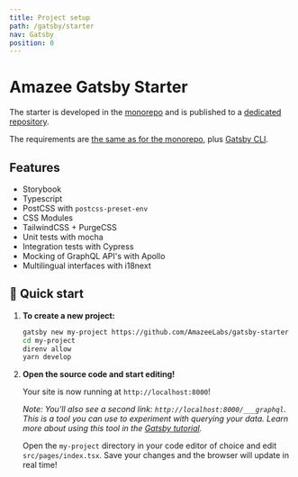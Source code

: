 ```yaml
---
title: Project setup
path: /gatsby/starter
nav: Gatsby
position: 0
---
```


# Amazee Gatsby Starter

The starter is developed in the [monorepo](https://github.com/AmazeeLabs/silverback-mono/tree/development/packages/npm/%40amazeelabs/gatsby-starter) and is published to a [dedicated repository](https://github.com/AmazeeLabs/gatsby-starter).

The requirements are [the same as for the monorepo](https://github.com/AmazeeLabs/silverback-mono#requirements), plus [Gatsby CLI](https://www.gatsbyjs.com/docs/quick-start/#install-the-gatsby-cli).

## Features

- Storybook
- Typescript
- PostCSS with `postcss-preset-env`
- CSS Modules
- TailwindCSS + PurgeCSS
- Unit tests with mocha
- Integration tests with Cypress
- Mocking of GraphQL API's with Apollo
- Multilingual interfaces with i18next

## 🚀 Quick start

1. **To create a new project:**
    ```sh
    gatsby new my-project https://github.com/AmazeeLabs/gatsby-starter
    cd my-project
    direnv allow
    yarn develop
    ```

2. **Open the source code and start editing!**

    Your site is now running at `http://localhost:8000`!

    _Note: You'll also see a second link: _`http://localhost:8000/___graphql`_. This is a tool you can use to experiment with querying your data. Learn more about using this tool in the [Gatsby tutorial](https://www.gatsbyjs.org/tutorial/part-five/#introducing-graphiql)._

    Open the `my-project` directory in your code editor of choice and edit `src/pages/index.tsx`. Save your changes and the browser will update in real time!

